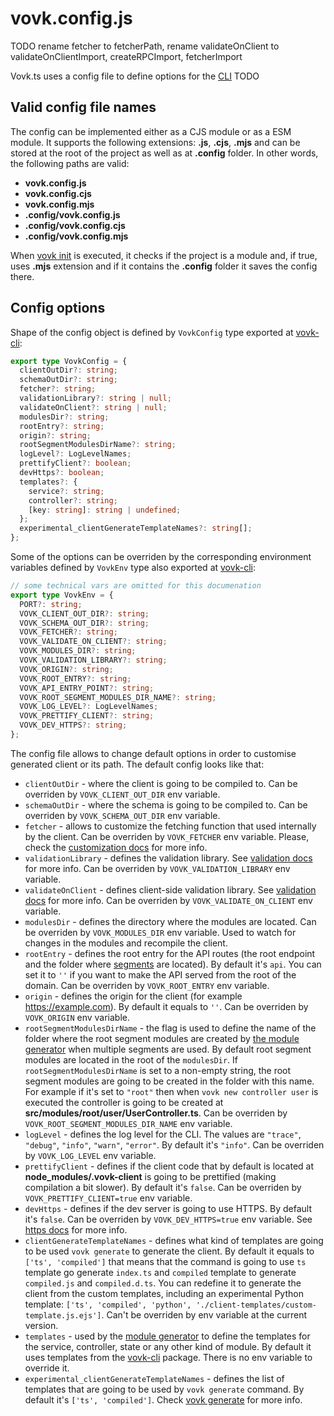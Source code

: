 # vovk.config.js

TODO rename fetcher to fetcherPath, rename validateOnClient to validateOnClientImport, createRPCImport, fetcherImport

Vovk.ts uses a config file to define options for the [CLI](/cli) TODO

## Valid config file names

The config can be implemented either as a CJS module or as a ESM module. It supports the following extensions: **.js**, **.cjs**, **.mjs** and can be stored at the root of the project as well as at **.config** folder. In other words, the following paths are valid:

- **vovk.config.js**
- **vovk.config.cjs**
- **vovk.config.mjs**
- **.config/vovk.config.js**
- **.config/vovk.config.cjs**
- **.config/vovk.config.mjs**

When [vovk init](/cli/vovk-init) is executed, it checks if the project is a module and, if true, uses **.mjs** extension and if it contains the **.config** folder it saves the config there.

## Config options

Shape of the config object is defined by `VovkConfig` type exported at [vovk-cli](/cli):

```ts
export type VovkConfig = {
  clientOutDir?: string;
  schemaOutDir?: string;
  fetcher?: string;
  validationLibrary?: string | null;
  validateOnClient?: string | null;
  modulesDir?: string;
  rootEntry?: string;
  origin?: string;
  rootSegmentModulesDirName?: string;
  logLevel?: LogLevelNames;
  prettifyClient?: boolean;
  devHttps?: boolean;
  templates?: {
    service?: string;
    controller?: string;
    [key: string]: string | undefined;
  };
  experimental_clientGenerateTemplateNames?: string[];
};
```

Some of the options can be overriden by the corresponding environment variables defined by `VovkEnv` type also exported at [vovk-cli](/cli):

```ts
// some technical vars are omitted for this documenation
export type VovkEnv = {
  PORT?: string;
  VOVK_CLIENT_OUT_DIR?: string;
  VOVK_SCHEMA_OUT_DIR?: string;
  VOVK_FETCHER?: string;
  VOVK_VALIDATE_ON_CLIENT?: string;
  VOVK_MODULES_DIR?: string;
  VOVK_VALIDATION_LIBRARY?: string;
  VOVK_ORIGIN?: string;
  VOVK_ROOT_ENTRY?: string;
  VOVK_API_ENTRY_POINT?: string;
  VOVK_ROOT_SEGMENT_MODULES_DIR_NAME?: string;
  VOVK_LOG_LEVEL?: LogLevelNames;
  VOVK_PRETTIFY_CLIENT?: string;
  VOVK_DEV_HTTPS?: string;
};
```

The config file allows to change default options in order to customise generated client or its path. The default config looks like that:

- `clientOutDir` - where the client is going to be compiled to. Can be overriden by `VOVK_CLIENT_OUT_DIR` env variable.
- `schemaOutDir` - where the schema is going to be compiled to. Can be overriden by `VOVK_SCHEMA_OUT_DIR` env variable.
- `fetcher` - allows to customize the fetching function that used internally by the client. Can be overriden by `VOVK_FETCHER` env variable. Please, check the [customization docs](/customization) for more info.
- `validationLibrary` - defines the validation library. See [validation docs](/validation) for more info. Can be overriden by `VOVK_VALIDATION_LIBRARY` env variable.
- `validateOnClient` - defines client-side validation library. See [validation docs](/validation) for more info. Can be overriden by `VOVK_VALIDATE_ON_CLIENT` env variable.
- `modulesDir` - defines the directory where the modules are located. Can be overriden by `VOVK_MODULES_DIR` env variable. Used to watch for changes in the modules and recompile the client.
- `rootEntry` - defines the root entry for the API routes (the root endpoint and the folder where [segments](/segments) are located). By default it's `api`. You can set it to `''` if you want to make the API served from the root of the domain. Can be overriden by `VOVK_ROOT_ENTRY` env variable.
- `origin` - defines the origin for the client (for example https://example.com). By default it equals to `''`. Can be overriden by `VOVK_ORIGIN` env variable.
- `rootSegmentModulesDirName` - the flag is used to define the name of the folder where the root segment modules are created by [the module generator](/cli/new) when multiple segments are used. By default root segment modules are located in the root of the `modulesDir`. If `rootSegmentModulesDirName` is set to a non-empty string, the root segment modules are going to be created in the folder with this name. For example if it's set to `"root"` then when `vovk new controller user` is executed the controller is going to be created at **src/modules/root/user/UserController.ts**. Can be overriden by `VOVK_ROOT_SEGMENT_MODULES_DIR_NAME` env variable.
- `logLevel` - defines the log level for the CLI. The values are `"trace"`, `"debug"`, `"info"`, `"warn"`, `"error"`. By default it's `"info"`. Can be overriden by `VOVK_LOG_LEVEL` env variable.
- `prettifyClient` - defines if the client code that by default is located at **node_modules/.vovk-client** is going to be prettified (making compilation a bit slower). By default it's `false`. Can be overriden by `VOVK_PRETTIFY_CLIENT=true` env variable.
- `devHttps` - defines if the dev server is going to use HTTPS. By default it's `false`. Can be overriden by `VOVK_DEV_HTTPS=true` env variable. See [https docs](/dev-https) for more info.
- `clientGenerateTemplateNames` - defines what kind of templates are going to be used `vovk generate` to generate the client. By default it equals to `['ts', 'compiled']` that means that the command is going to use `ts` template go generate `index.ts` and `compiled` template to generate `compiled.js` and `compiled.d.ts`. You can redefine it to generate the client from the custom templates, including an experimental Python template: `['ts', 'compiled', 'python', './client-templates/custom-template.js.ejs']`. Can't be overriden by env variable at the current version.
- `templates` - used by the [module generator](/cli/new) to define the templates for the service, controller, state or any other kind of module. By default it uses templates from the [vovk-cli](/cli) package. There is no env variable to override it.
- `experimental_clientGenerateTemplateNames` - defines the list of templates that are going to be used by `vovk generate` command. By default it's `['ts', 'compiled']`. Check [vovk generate](/cli/generate) for more info.

